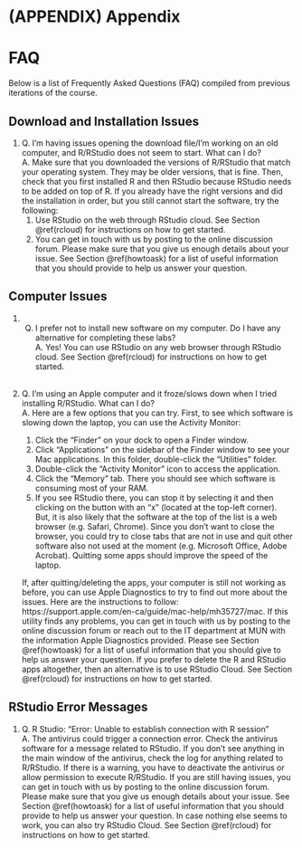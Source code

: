 # (APPENDIX) Appendix {-}

# FAQ {#faq}

Below is a list of Frequently Asked Questions (FAQ) compiled from previous iterations of the course.

## Download and Installation Issues

1. Q. I'm having issues opening the download file/I'm working on an old computer, and R/RStudio does not seem to start. What can I do?  
   A. Make sure that you downloaded the versions of R/RStudio that match your operating system. They may be older versions, that is fine. Then, check that you first installed R and then RStudio because RStudio needs to be added on top of R. If you already have the right versions and did the installation in order, but you still cannot start the software, try the following: 
    1. Use RStudio on the web through RStudio cloud. See Section \@ref(rcloud) for instructions on how to get started.  
    1. You can get in touch with us by posting to the online discussion forum. Please make sure that you give us enough details about your issue. See Section \@ref(howtoask) for a list of useful information that you should provide to help us answer your question.


## Computer Issues

1. Q.  I prefer not to install new software on my computer. Do I have any alternative for completing these labs?  
    A. Yes! You can use RStudio on any web browser through RStudio cloud. See Section \@ref(rcloud) for instructions on how to get started.  
  <br/>
  
1. Q. I'm using an Apple computer and it froze/slows down when I tried installing R/RStudio. What can I do?  
    A. Here are a few options that you can try. First, to see which software is slowing down the laptop, you can use the Activity Monitor: 

    1. Click the "Finder" on your dock to open a Finder window.
    1. Click "Applications" on the sidebar of the Finder window to see your Mac applications. In this folder, double-click the "Utilities" folder.
    1. Double-click the "Activity Monitor" icon to access the application.
    1. Click the "Memory" tab. There you should see which software is consuming most of your RAM. 
    1. If you see RStudio there, you can stop it by selecting it and then clicking on the button with an "x" (located at the top-left corner). But, it is also likely that the software at the top of the list is a web browser (e.g. Safari, Chrome). Since you don't want to close the browser, you could try to close tabs that are not in use and quit other software also not used at the moment (e.g. Microsoft Office, Adobe Acrobat). Quitting some apps should improve the speed of the laptop.

    If, after quitting/deleting the apps, your computer is still not working as before, you can use Apple Diagnostics to try to find out more about the issues. Here are the instructions to follow: https://support.apple.com/en-ca/guide/mac-help/mh35727/mac. If this utility finds any problems, you can get in touch with us by posting to the online discussion forum or reach out to the IT department at MUN with the information Apple Diagnostics provided. Please see Section \@ref(howtoask) for a list of useful information that you should give to help us answer your question. If you prefer to delete the R and RStudio apps altogether, then an alternative is to use RStudio Cloud. See Section \@ref(rcloud) for instructions on how to get started. 


## RStudio Error Messages

1. Q. R Studio: "Error: Unable to establish connection with R session"  
    A. The antivirus could trigger a connection error. Check the antivirus software for a message related to RStudio. If you don't see anything in the main window of the antivirus, check the log for anything related to R/RStudio. If there is a warning, you have to deactivate the antivirus or allow permission to execute R/RStudio. If you are still having issues, you can get in touch with us by posting to the online discussion forum. Please make sure that you give us enough details about your issue. See Section \@ref(howtoask) for a list of useful information that you should provide to help us answer your question.
In case nothing else seems to work, you can also try RStudio Cloud. See Section \@ref(rcloud) for instructions on how to get started. 
